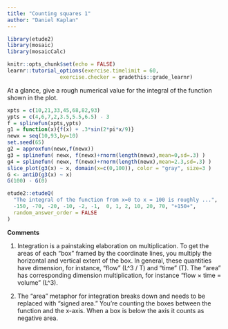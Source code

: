 ```yaml
---
title: "Counting squares 1"
author: "Daniel Kaplan"
---
```


```r
library(etude2)
library(mosaic)
library(mosaicCalc)

knitr::opts_chunk$set(echo = FALSE)
learnr::tutorial_options(exercise.timelimit = 60, 
                 exercise.checker = gradethis::grade_learnr)
```


At a glance, give a rough numerical value for the integral of the function shown in the plot.

```r
xpts = c(10,21,33,45,68,82,93)
ypts = c(4,6,7,2,3.5,5.5,6.5) - 3
f = splinefun(xpts,ypts)
g1 = function(x){f(x) + .3*sin(2*pi*x/9)}
newx = seq(10,93,by=10)
set.seed(65)
g2 = approxfun(newx,f(newx))
g3 = splinefun( newx, f(newx)+rnorm(length(newx),mean=0,sd=.3) )
g4 = splinefun( newx, f(newx)+rnorm(length(newx),mean=2.3,sd=.3) )
slice_plot(g3(x) ~ x, domain(x=c(0,100)), color = "gray", size=3 ) 
G <- antiD(g3(x) ~ x)
G(100) - G(0)
```

```r
etude2::etudeQ(
  "The integral of the function from x=0 to x = 100 is roughly ...",
  -150, -70, -20, -10, -2, -1,  0, 1, 2, 10, 20, 70, "+150+",
  random_answer_order = FALSE
)
```

**Comments**

1. Integration is a painstaking elaboration on multiplication. To get the areas of each "box" framed by the coordinate lines, you multiply the horizontal and vertical extent of the box. In general, these quantities have dimension, for instance, "flow" (L^3 / T) and "time" (T). The "area" has corresponding  dimension multiplication, for instance "flow $\times$ time = volume" (L^3).

2. The "area" metaphor for integration breaks down and needs to be replaced with "signed area." You're counting the boxes between the function and the x-axis. When a box is below the axis it counts as negative area.
